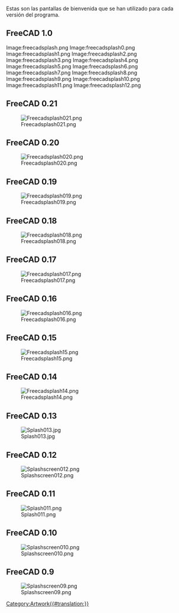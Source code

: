 <languages/>
{{TOCright}}

Estas son las pantallas de bienvenida que se han utilizado para cada versión del programa.

== FreeCAD 1.0 ==

<gallery mode=nolines>
Image:freecadsplash.png
Image:freecadsplash0.png
Image:freecadsplash1.png
Image:freecadsplash2.png
Image:freecadsplash3.png
Image:freecadsplash4.png
Image:freecadsplash5.png
Image:freecadsplash6.png
Image:freecadsplash7.png
Image:freecadsplash8.png
Image:freecadsplash9.png
Image:freecadsplash10.png
Image:freecadsplash11.png
Image:freecadsplash12.png
</gallery>

== FreeCAD 0.21 ==

[[Image:Freecadsplash021.png]]

== FreeCAD 0.20 ==

[[Image:Freecadsplash020.png]]

== FreeCAD 0.19 ==

[[Image:Freecadsplash019.png]]

== FreeCAD 0.18 ==

[[Image:Freecadsplash018.png]]

== FreeCAD 0.17 ==

[[Image:Freecadsplash017.png]]

== FreeCAD 0.16 ==

[[Image:Freecadsplash016.png]]

== FreeCAD 0.15 ==

[[Image:Freecadsplash15.png]]

== FreeCAD 0.14 ==

[[Image:Freecadsplash14.png]]

== FreeCAD 0.13 ==

[[Image:Splash013.jpg]]

== FreeCAD 0.12 ==

[[Image:Splashscreen012.png]]

== FreeCAD 0.11 ==

[[Image:Splash011.png]]

== FreeCAD 0.10 ==

[[Image:Splashscreen010.png]]

== FreeCAD 0.9 ==

[[Image:Splashscreen09.png]]


[[Category:Artwork{{#translation:}}]]